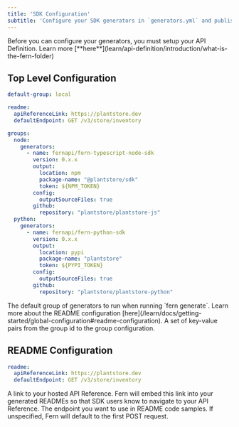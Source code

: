 ```yaml
---
title: 'SDK Configuration'
subtitle: 'Configure your SDK generators in `generators.yml` and publish to registries'
---
```


<Note>
  Before you can configure your generators, you must setup your API Definition. Learn more [**here**](learn/api-definition/introduction/what-is-the-fern-folder)
</Note>

## Top Level Configuration

```yaml title="generators.yml" maxLines=10
default-group: local

readme: 
  apiReferenceLink: https://plantstore.dev
  defaultEndpoint: GET /v3/store/inventory

groups: 
  node: 
    generators: 
      - name: fernapi/fern-typescript-node-sdk
        version: 0.x.x
        output: 
          location: npm
          package-name: "@plantstore/sdk"
          token: ${NPM_TOKEN}
        config: 
          outputSourceFiles: true
        github: 
          repository: "plantstore/plantstore-js"
  python: 
    generators: 
      - name: fernapi/fern-python-sdk
        version: 0.x.x
        output: 
          location: pypi
          package-name: "plantstore"
          token: ${PYPI_TOKEN}
        config: 
          outputSourceFiles: true
        github: 
          repository: "plantstore/plantstore-python"    
```

<ParamField path="default-group" type="string" required={false}>
  The default group of generators to run when running `fern generate`. 
</ParamField>

<ParamField path="readme" type="object" required={false}>
  Learn more about the README configuration [here](/learn/docs/getting-started/global-configuration#readme-configuration). 
</ParamField>

<ParamField path="groups" type="map<string, GroupConfiguration>" required={false}>
  A set of key-value pairs from the group id to the group configuration.
</ParamField>

## README Configuration

```yaml generators.yml
readme: 
  apiReferenceLink: https://plantstore.dev
  defaultEndpoint: GET /v3/store/inventory
```

<ParamField path="readme.apiReferenceLink" type="string" required={false}>
  A link to your hosted API Reference. Fern will embed this link into your generated READMEs so that SDK users know to navigate to your 
  API Reference. 
</ParamField>

<ParamField path="readme.defaultEndpoint" type="ReadMe Configuration" required={false}>
  The endpoint you want to use in README code samples. If unspecified, Fern will default to the first POST request.  
</ParamField>

